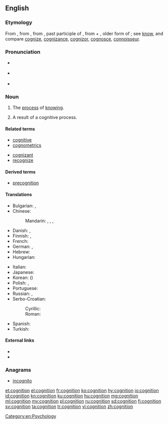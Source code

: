 ==English==

===Etymology===
{{PIE root|en|ǵneh₃}}
From {{etyl|enm|en}} {{term|cognicion|lang=enm}}, from {{etyl|la|en}} {{term|cognitio||knowledge, perception, a judicial examination, trial|lang=la}}, from {{m|la|cognitus}}, past participle of {{m|la|cognoscere||to know}}, from {{m|la|co-||together}} + {{m|la||*gnoscere}}, older form of {{m|la|noscere||to know}}; see [[know]], and compare [[cognize]], [[cognizance]], [[cognizor]], [[cognosce]], [[connoisseur]].

===Pronunciation===
* {{a|RP}} {{IPA|/kɒɡˈnɪʃən/|lang=en}}
* {{a|US}} {{IPA|/kɑɡˈnɪʃən/|lang=en}}
* {{hyphenation|cog|ni|tion|lang=en}}

===Noun===
{{wikipedia}}
{{en-noun|~}}

# The [[process]] of [[know]]ing.
# {{context|countable|lang=en}} A result of a cognitive process.

====Related terms====
{{rel-top|terms related to ''cognition''}}
* [[cognitive]]
* [[cognometrics]]
{{rel-mid}}
* [[cognizant]]
* [[recognize]]
{{rel-bottom}}

====Derived terms====
* [[precognition]]

====Translations====
{{trans-top|process of knowing}}
* Bulgarian: {{t+|bg|познание|n|tr=poznánie}}, {{t+|bg|знание|n|tr=znánije}}
* Chinese:
*: Mandarin: {{t+|cmn|認知|sc=Hani}}, {{t+|cmn|认知|tr=rènzhī|sc=Hani}}, {{t+|cmn|認識|sc=Hani}}, {{t+|cmn|认识|tr=rènshi|sc=Hani}}
* Danish: {{t|da|kognition}}, {{t|da|erkendelse}}
* Finnish: {{t+|fi|kognitio}}, {{t+|fi|tajunta}}
* French: {{t+|fr|connaissance|f}}
* German: {{t+|de|Kognition|f}}, {{t+|de|Erkenntnis|f}}
* Hebrew: {{t|he|הכרה|f|tr=hakara|sc=Hebr}}
* Hungarian: {{t+|hu|megismerés}}
{{trans-mid}}
* Italian: {{t+|it|conoscenza|f}}
* Japanese: {{t|ja|認知|tr=にんち, ninchi|sc=Jpan}}
* Korean: {{t+|ko|인지|sc=Kore}} ({{t+|ko|認知|sc=Kore}})
* Polish: {{t+|pl|poznanie|n}}, {{t|pl|percepcja|n}}
* Portuguese: {{t+|pt|cognição}}
* Russian: {{t+|ru|позна́ние|n}}, {{t+|ru|восприя́тие|n}}
* Serbo-Croatian:
*: Cyrillic: {{t|sh|спознаја}}
*: Roman: {{t+|sh|spoznaja|f}}
* Spanish: {{t+|es|cognición|f}}
* Turkish: {{t+|tr|biliş}}
{{trans-bottom}}

====External links====
* {{R:Webster 1913}}
* {{R:Century 1911}}

===Anagrams===
* [[incognito]]

[[Category:en:Psychology]]

[[et:cognition]]
[[el:cognition]]
[[fr:cognition]]
[[ko:cognition]]
[[hy:cognition]]
[[io:cognition]]
[[id:cognition]]
[[kn:cognition]]
[[ku:cognition]]
[[hu:cognition]]
[[mg:cognition]]
[[ml:cognition]]
[[my:cognition]]
[[pl:cognition]]
[[ru:cognition]]
[[sd:cognition]]
[[fi:cognition]]
[[sv:cognition]]
[[ta:cognition]]
[[tr:cognition]]
[[vi:cognition]]
[[zh:cognition]]